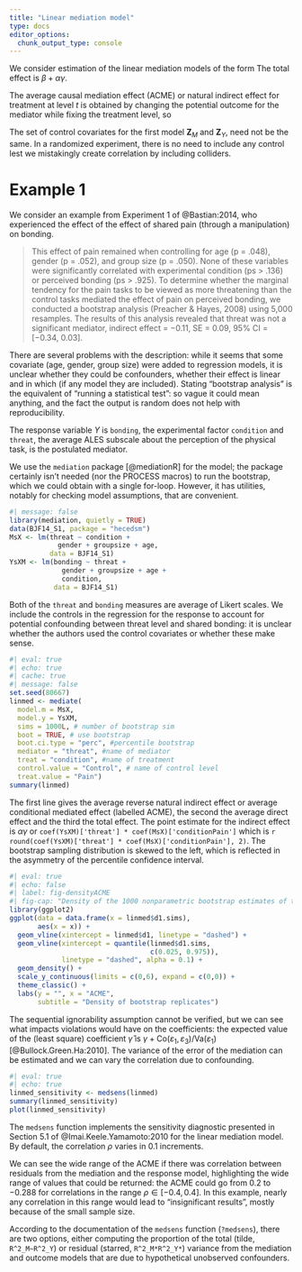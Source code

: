 ```yaml
---
title: "Linear mediation model"
type: docs
editor_options: 
  chunk_output_type: console
---
```


We consider estimation of the linear mediation models of the form
\begin{align*}
M \mid X, \boldsymbol{Z}_M &= c_M + \alpha X + \boldsymbol{Z}_M^\top\boldsymbol{\delta} + \varepsilon_M\\
Y \mid M, X, \boldsymbol{Z}_Y&= c_Y + \beta X + \gamma M + \boldsymbol{Z}_Y^\top\boldsymbol{\omega} + \varepsilon_Y
\end{align*}
The total effect is $\beta + \alpha \gamma$.

The average causal mediation effect (ACME) or natural indirect effect for treatment at level $t$ is obtained by changing the potential outcome for the mediator while fixing the treatment level, so 
\begin{align*}
\mathsf{E}[Y_i\{t, M_i(1)\} - Y_i\{t, M_i(0)\}].
\end{align*}

The set of control covariates for the first model $\boldsymbol{Z}_M$ and $\boldsymbol{Z}_Y$, need not be the same. In a randomized experiment, there is no need to include any control lest we mistakingly create correlation by including colliders.

# Example 1

We consider an example from Experiment 1 of @Bastian:2014, who experienced the effect of the effect of shared pain (through a manipulation) on bonding.

> This effect of pain remained when controlling for age (p = .048), gender (p = .052), and group size (p = .050). None of these variables were significantly correlated with experimental condition (ps > .136) or perceived bonding (ps > .925). To determine whether the marginal tendency for the pain tasks to be viewed as more threatening than the control tasks mediated the effect of pain on perceived bonding, we conducted a bootstrap analysis (Preacher & Hayes, 2008) using 5,000 resamples. The results of this analysis revealed that threat was not a significant mediator, indirect effect = −0.11, SE = 0.09, 95% CI = [−0.34, 0.03].

There are several problems with the description: while it seems
that some covariate (age, gender, group size) were added to regression models, it is unclear whether they could be confounders, whether their effect is linear and in which (if any model they are included). Stating "bootstrap analysis" is the equivalent of "running a statistical test": so vague it could mean anything, and the fact the output is random does not help with reproducibility.


The response variable $Y$ is `bonding`, the experimental factor `condition` and `threat`, the average ALES subscale about the perception of the physical task, is the postulated mediator.

We use the `mediation` package [@mediationR] for the model; the package certainly isn't needed (nor the PROCESS macros) to run the bootstrap, which we could obtain with a single for-loop. However, it has utilities, notably for checking model assumptions, that are convenient. 


```r
#| message: false
library(mediation, quietly = TRUE)
data(BJF14_S1, package = "hecedsm")
MsX <- lm(threat ~ condition +
            gender + groupsize + age, 
          data = BJF14_S1)
YsXM <- lm(bonding ~ threat + 
             gender + groupsize + age +
             condition,
           data = BJF14_S1)
```

Both of the `threat` and `bonding` measures are average of Likert scales. We include the controls in the regression for the response to account for potential confounding between threat level and shared bonding: it is unclear whether the authors used the control covariates or whether these make sense.

```r
#| eval: true
#| echo: true
#| cache: true
#| message: false
set.seed(80667)
linmed <- mediate(
  model.m = MsX,
  model.y = YsXM,
  sims = 1000L, # number of bootstrap sim
  boot = TRUE, # use bootstrap
  boot.ci.type = "perc", #percentile bootstrap
  mediator = "threat", #name of mediator
  treat = "condition", #name of treatment
  control.value = "Control", # name of control level
  treat.value = "Pain")
summary(linmed)
```


The first line gives the average reverse natural indirect effect or average conditional mediated effect (labelled ACME), the second the average direct effect and the third the total effect. The point estimate for the indirect effect is $\alpha\gamma$ or `coef(YsXM)['threat'] * coef(MsX)['conditionPain']` which is `r round(coef(YsXM)['threat'] * coef(MsX)['conditionPain'], 2)`.
The bootstrap sampling distribution is skewed to the left, which is reflected in the asymmetry of the percentile confidence interval.

```r
#| eval: true
#| echo: false
#| label: fig-densityACME
#| fig-cap: "Density of the 1000 nonparametric bootstrap estimates of the average conditional mediation effect $\\alpha\\gamma$."
library(ggplot2)
ggplot(data = data.frame(x = linmed$d1.sims),
       aes(x = x)) + 
  geom_vline(xintercept = linmed$d1, linetype = "dashed") +
  geom_vline(xintercept = quantile(linmed$d1.sims, 
                                   c(0.025, 0.975)), 
             linetype = "dashed", alpha = 0.1) +
  geom_density() +
  scale_y_continuous(limits = c(0,6), expand = c(0,0)) +
  theme_classic() + 
  labs(y = "", x = "ACME",
       subtitle = "Density of bootstrap replicates")
```



The sequential ignorability assumption cannot be verified, but we can see what impacts violations would have on the coefficients: the expected value of the (least square) coefficient $\widehat{\gamma}$ is $\gamma + \mathsf{Co}(\varepsilon_1, \varepsilon_3)/\mathsf{Va}(\varepsilon_1)$ [@Bullock.Green.Ha:2010]. The variance of the error of the mediation can be estimated and we can vary the correlation due to confounding.

```r
#| eval: true
#| echo: true
linmed_sensitivity <- medsens(linmed)
summary(linmed_sensitivity)
plot(linmed_sensitivity)
```

The `medsens` function implements the sensitivity diagnostic presented in Section 5.1 of @Imai.Keele.Yamamoto:2010 for the linear mediation model. By default, the correlation $\rho$ varies in 0.1 increments.

We can see the wide range of the ACME if there was correlation between residuals from the mediation and the response model, highlighting the wide range of values that could be returned: the ACME could go from $0.2$ to $-0.288$ for correlations in the range $\rho \in [-0.4, 0.4]$.  In this example, nearly any correlation in this range would lead to "insignificant results", mostly because of the small sample size.

According to the documentation of the `medsens` function (`?medsens`), there are two options, either computing the proportion of the total (tilde, `R^2_M~R^2_Y`) or residual (starred, `R^2_M*R^2_Y*`) variance from the mediation and outcome models that are due to hypothetical unobserved confounders. 
